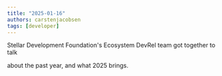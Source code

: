 ```yaml
---
title: "2025-01-16"
authors: carstenjacobsen
tags: [developer]
---
```



<YouTube ID="PJx6effsvTA" />

Stellar Development Foundation's Ecosystem DevRel team got together to talk

about the past year, and what 2025 brings.
